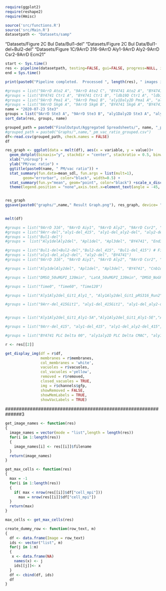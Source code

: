 
```r
require(ggplot2)
require(reshape2)
require(Hmisc)
```


```r
source('src/functions.R')
source('src/Main.R')
datasetpath <- "Datasets/samp"
```

"Datasets/Figure 2C Bul Data/Bul1-del"
"Datasets/Figure 2C Bul Data/Bul1-del+Bul2-del"
"Datasets/Figure 1C/9ArrD 316-9ArrD Aly1-9ArrD Aly2-9ArrD Csr2-9ArrD Ecm21"

```r
start <- Sys.time()
res <- pipeline(datasetpath, testing=FALSE, gui=FALSE, progress=NULL, interactive = FALSE, 16, gfp_channel, 1000)
end = Sys.time()

print(paste0("Pipeline completed.  Processed ", length(res), " images in ", (end-start), " minutes."))
```

```r
#groups = list("9ArrD Ato2 A", "9ArrD Ato2 C", "BY4741 Ato2 A", "BY4741 Ato2 B", "ldb19D Ato2 A", "ldb19D Ato2 B")
#groups = list("BY4741 Ctr1 A", "BY4741 Ctr1 B", "ldb19D Ctr1 A", "ldb19D Ctr1 B", "9ArrD Ctr1 C", "9ArrD Ctr1 D")
#groups = list("9ArrD Pma1 A", "9ArrD Pma1 B", "aly1Daly2D Pma1 A", "aly1Daly2D Pma1 B", "BY4741 Pma1 A", "BY4741 Pma1 B", "ldb19D Pma1 A", "ldb19D Pma1 B")
#groups = list("9ArrD Skg6 A", "9ArrD Skg6 B", "BY4741 Skg6 A", "BY4741 Skg6 B", "ldb19D Skg6 A", "ldb19D Skg6 B")
name = "2020-07-23 Ste3"
groups = list("9ArrD Ste3 A", "9ArrD Ste3 B", "aly1Daly2D Ste3 A", "aly1Daly2D Ste3 B",   "BY4742 Ste3 A", "BY4742 Ste3 B", "ldb19D Ste3 A", "ldb19D Ste3 B")
sort_data(res, groups, name)
```


```r

grouped_path = paste0("FinalOutput/Aggregated Spreadsheets/", name, "_pm_vac_ratio_grouped.csv")
#grouped_path = paste0("Graphs/",name,"_pm_vac_ratio_grouped.csv")
df<-read.csv(grouped_path, check.names = FALSE)
df

```
```r
res_graph <- ggplot(data = melt(df), aes(x = variable, y = value))+
  geom_dotplot(binaxis="y", stackdir = "center", stackratio = 0.5, binwidth=0.01, alpha=0.5, aes(color=variable), dotsize = 1.5) + 
  xlab("\nGroup") + 
  ylab("PM/vac ratio") + 
  ggtitle(paste0(name, " PM/vac ratio")) +
  stat_summary(fun.data=mean_sdl, fun.args = list(mult=1), 
        geom="errorbar", color="black", width=0.5) +
  stat_summary(fun.y="mean", geom="point", color="black") +scale_x_discrete() + 
  theme(legend.position = "none",axis.text.x=element_text(angle = -45, hjust = 0))


res_graph
ggsave(paste0("graphs/",name," Result Graph.png"), res_graph, device= "png", limitsize = FALSE)
  
```

```r
melt(df)
```


```r
#groups = list("9ArrD 316", "9ArrD Aiy1", "9ArrD Aly2", "9ArrD Csr2", "9ArrD Ecm21", "9ArrD Ldb19", "9ArrD Rod1", "9ArrD Rog3", "9ArrD Ylr392c", "9ArrDYgr068c")
#groups = list("9Arr-del","aly1-del_415", "aly1-del_aly2-del", "aly2-del_415","BY4741") #Figure 2C 
#groups = list("Bul1-del")
#groups =  list("Aly1delAly2del", "Apl1del", "Apl3del", "BY4741", "End3del", "Vrp1del")

#groups = list("Bul1-del+Bul2-del","Bul2-del_415", "Bul1-del_415") # Figure 2C Bul Data
#groups = list("aly1-del_aly2-del", "aly2-del", "BY4741")
#groups = list("9ArrD 316", "9ArrD Aiy1", "9ArrD Aly2", "9ArrD Csr2", "9ArrD Ecm21", "9ArrD Ldb19", "9ArrD Rod1", "9ArrD Rog3", "9ArrD Ylr392c", "9ArrDYgr068c")

#groups = list("Aly1delAly2del", "Apl1del", "Apl3del", "BY4741", "Cnb1del", "End3del", "Vrp1del") #Figure 5C

#groups = list("DMSO_50uMGPI_120min", "LatA_50uMGPI_120min", "DMSO_NoGPI", "LatA_NoGPI")  #Figure 5E

#groups = list("Time0", "Time60", "Time120")

#groups = list("Aly1Aly2del_Git1_Aly1_", "Aly1Aly2del_Git1_pRS316_Run2", "BY4741_Git1_pRS316") #Figure 6C Aly1 or Aly2 or 7C

#groups = list("9Arr-del_415Git1", "aly1-del_415Git1", "aly1-del_aly2-del_415Git1", "aly2-del_415Git1", "Bul1-del_415Git1", "Bul1-del+Bul2-del_415Git1", "Bul2-del_415Git1", "BY4741(2)_415Git1", "BY4741_415Git1")


#groups = list("Aly1Aly2del_Git1_Aly1-5A","Aly1Aly2del_Git1_Aly1-5E","Aly1Aly2del_Git1_Aly1-AAAAAA","Aly1Aly2del_Git1_Aly1-PILKIN", "Aly1Aly2del_Git1_Aly1-PVIVIT")

#groups = list("9Arr-del_415", "aly1-del_415", "aly1-del_aly2-del_415", "aly2-del_415", "Bul1-del_415", "Bul1-del+Bul2-del_415", "Bul2-del_415", "BY4741(2)", "BY4741_415")

#groups = list("BY4741 PLC Delta 00", "aly1aly2D PLC Delta CMAC", "aly1D PLC Delta CMAC", "aly1D PLC Delta GPI CMAC","aly1Daly2D PLC Delta GPI CMAC", "aly2D PLC Delta CMAC", "aly2D PLC Delta GPI CMAC","By4741 PLC Delta GPI CMAC")
```




```r
r <- res[[2]]
```


```r
get_display_img(df = r$df,
                membranes = r$membranes, 
                col_membranes = 'white', 
                vacuoles = r$vacuoles, 
                col_vacuoles ='yellow', 
                removed = r$removed,
                closed_vacuoles = TRUE, 
                img = r$channels$gfp, 
                showRemoved = FALSE, 
                showMemLabels = TRUE, 
                showVacLabels = TRUE)
```





##############################################################3



```r
get_image_names <- function(res)
{
  image_names = vector(mode = "list",length = length(res))
  for(i in 1:length(res))
  {
    image_names[i] <- res[[i]]$filename
  }
  return(image_names)
}
```




```r
get_max_cells <- function(res)
{
  max = -1
  for(i in 1:length(res))
  {
    if( max < nrow(res[[i]]$df["cell_mpi"]))
      max = nrow(res[[i]]$df["cell_mpi"])
  }
  return(max)
}

```


```r
max_cells <- get_max_cells(res)

```

```r
create_dummy_row <- function(row_text, m)
{
  df <- data.frame(Image = row_text)
  ids <- vector("list", m)
  for(j in 1:m)
  {
   x <- data.frame(NA)
    names(x) <- j
    ids[[j]]<- x
  }
  df <- cbind(df, ids)
  df
}
```



